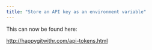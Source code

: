```yaml
---
title: "Store an API key as an environment variable"
---
```


This can now be found here:

<http://happygitwithr.com/api-tokens.html>
